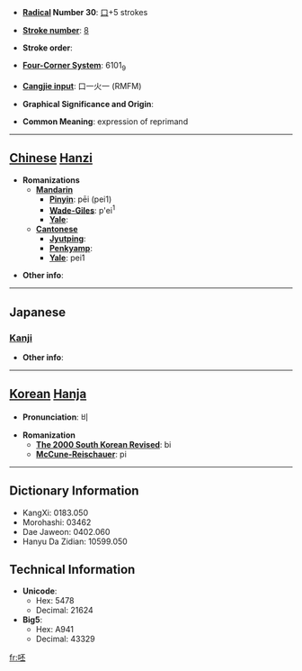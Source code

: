 * '''[[Wiktionary:Chinese radical index| Radical]] Number 30''': [[Wiktionary:Chinese radical index 口|口]]+5 strokes

* '''[[Wiktionary:Chinese total strokes index|Stroke number]]''': [[Wiktionary:Chinese total strokes index 8|8]]

* '''Stroke order''': 

* '''[[Wiktionary:Chinese four corner index|Four-Corner System]]''': 6101<sub>9</sub>

* '''[[Wiktionary:Chinese Cangjie index|Cangjie input]]''': 口一火一 (RMFM)

* '''Graphical Significance and Origin''': 

* '''Common Meaning''': expression of reprimand

----

== [[Chinese]] [[Hanzi]] ==

* '''Romanizations'''
** '''[[Mandarin]]'''
*** '''[[Pinyin]]''': pēi (pei1)
*** '''[[Wade-Giles]]''': p'ei<sup>1</sup>
*** '''[[Yale]]''': 
** '''[[Cantonese]]'''
*** '''[[Jyutping]]''':
*** '''[[Penkyamp]]''': 
*** '''[[Yale]]''': pei1

* '''Other info''': 

----

==Japanese==
===[[Kanji]]===
{{kanji|on readings=[[ひ]] (hi)
|kun readings=
}}

* '''Other info''':  

----

== [[Korean]] [[Hanja]] ==

* '''Pronunciation''': 비

* '''Romanization'''
** '''[[The 2000 South Korean Revised Romanization|The 2000 South Korean Revised]]''': bi
** '''[[McCune-Reischauer]]''': pi

----

== Dictionary Information ==

* KangXi: 0183.050
* Morohashi: 03462
* Dae Jaweon: 0402.060
* Hanyu Da Zidian: 10599.050

== Technical Information ==

* '''Unicode''':
** Hex: 5478
** Decimal: 21624
* '''Big5''':
** Hex: A941
** Decimal: 43329

[[fr:呸]]